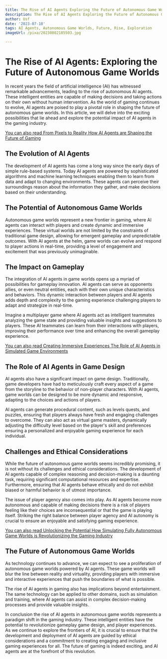 ```yaml
---
title: The Rise of AI Agents Exploring the Future of Autonomous Game Worlds
description: The Rise of AI Agents Exploring the Future of Autonomous Game Worlds
author: Usf
date: '2023-07-18'
tags: AI Agents, Autonomous Game Worlds, Future, Rise, Exploration
imageUrl: /pixa/20230802185503.jpg

---
```

# The Rise of AI Agents: Exploring the Future of Autonomous Game Worlds

In  recent  years the field of artificial  intelligence  (AI) has witnessed remarkable advancements, leading to the rise of autonomous AI agents. These intelligent entities are capable of making decisions and taking actions on their own without human intervention. As the world of gaming continues to evolve, AI agents are poised to play a pivotal role  in  shaping the future of autonomous game worlds. In this article, we will delve into the  exciting possibilities that lie ahead and  explore the potential impact of AI agents in the gaming industry.

[You can also read From Pixels to Reality How AI Agents are Shaping the Future of Gaming](From%20Pixels%20to%20Reality%20How%20AI%20Agents%20are%20Shaping%20the%20Future%20of%20Gaming)


## The Evolution of AI Agents

The development of AI agents has come a long way since the early days of simple rule-based systems. Today AI  agents are  powered by  sophisticated  algorithms and machine learning techniques enabling  them to  learn from data and adapt to changing environments. These agents can perceive their surroundings  reason about the information they gather,  and make decisions based on their understanding.

## The Potential of Autonomous Game Worlds

Autonomous game worlds represent a new  frontier in gaming, where  AI agents can interact with players and create dynamic and immersive experiences. These virtual worlds  are  not limited by the constraints of traditional  game design, allowing for emergent  gameplay and unpredictable outcomes. With AI agents at the helm, game worlds can evolve and respond to player actions in real-time, providing a level of engagement and excitement  that was  previously unimaginable.

## The Impact on Gameplay

The integration of AI agents in game worlds opens up a myriad of possibilities for gameplay innovation. AI agents can serve as opponents allies, or even  neutral entities, each with their own unique characteristics and behaviors.  This dynamic interaction between players  and  AI agents adds depth and complexity to the gaming experience challenging players to adapt and strategize in real-time.

Imagine a multiplayer game where AI agents act as intelligent teammates analyzing the game state and  providing  valuable insights and suggestions to players. These  AI teammates can learn from their interactions  with players, improving their performance  over time and enhancing the overall gameplay experience.

[You can also read Creating Immersive Experiences The Role of AI Agents in Simulated Game Environments](Creating%20Immersive%20Experiences%20The%20Role%20of%20AI%20Agents%20in%20Simulated%20Game%20Environments)


## The Role of  AI Agents in Game Design

AI agents also have a significant impact on game design.  Traditionally, game developers  have had to meticulously craft every aspect of a game from  the storyline to the behavior of  non-player characters. With AI agents, game  worlds can  be designed to be more dynamic and responsive, adapting to the choices and actions of players.

AI agents can generate procedural content, such as levels quests, and puzzles,  ensuring that players always have fresh and engaging challenges to overcome. They can also act  as virtual game masters, dynamically adjusting the difficulty  level based on the player's skill and preferences ensuring a personalized and enjoyable gaming experience for  each individual.

## Challenges and Ethical  Considerations

While the future of autonomous game worlds seems incredibly promising, it is not without its challenges and ethical considerations. The  development of AI agents capable of complex reasoning and decision-making is a daunting task, requiring significant computational resources and expertise.  Furthermore, ensuring that AI agents  behave  ethically and do not exhibit biased or harmful  behavior is  of utmost importance.

The issue of player agency also comes into  play. As AI agents become more autonomous and capable of making decisions there  is a  risk of players feeling like their choices are inconsequential or that the game is  playing itself.  Striking the right balance  between player agency and  AI autonomy is crucial to ensure an enjoyable and satisfying gaming experience.

[You can also read Unlocking the Potential How  Simulating Fully Autonomous Game Worlds  is  Revolutionizing the Gaming Industry](Unlocking%20the%20Potential%20How%20Simulating%20Fully%20Autonomous%20Game%20Worlds%20is%20Revolutionizing%20the%20Gaming%20Industry)


## The Future of Autonomous Game Worlds

As technology continues to advance, we can expect to see a proliferation of autonomous game worlds  powered by AI  agents. These game worlds will blur the line between reality and virtuality, providing players with  immersive and interactive experiences that push the boundaries  of what is possible.

The rise of AI agents in gaming also  has implications beyond entertainment.  The same technology can be applied to other domains, such as simulation and  training, where  AI agents can assist in complex decision-making processes and provide valuable insights.

In conclusion the rise of AI agents in autonomous game worlds represents a paradigm shift in the gaming industry. These intelligent entities have the potential to revolutionize  gameplay game  design,  and player experiences. As  we  continue  to  explore the frontiers of AI, it is crucial  to ensure that the  development and deployment of AI agents are guided by ethical considerations and a commitment to creating engaging and inclusive gaming experiences for all. The future of gaming  is indeed exciting, and AI agents are at  the forefront of this revolution.